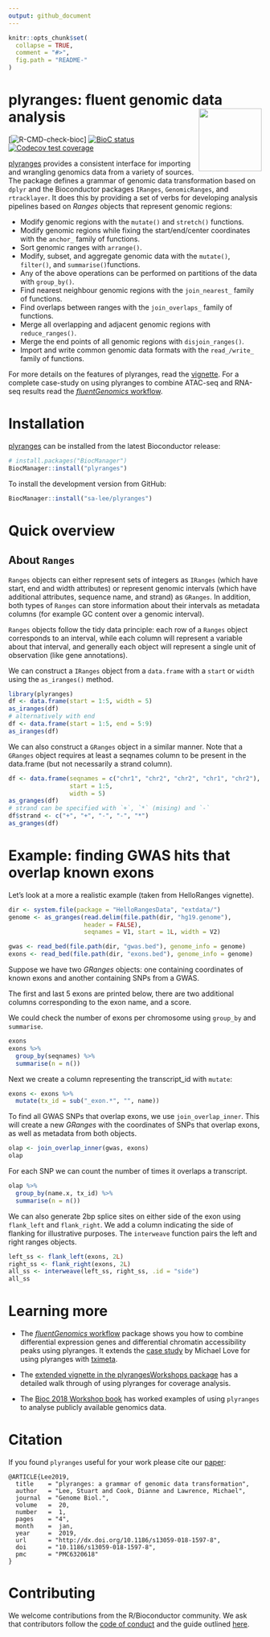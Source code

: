 ```yaml
---
output: github_document
---
```


<!-- README.md is generated from README.Rmd. Please edit that file -->

```r
knitr::opts_chunk$set(
  collapse = TRUE,
  comment = "#>",
  fig.path = "README-"
)
```

# plyranges: fluent genomic data analysis <img id="plyranges_logo" src="man/figures/logo.png" align="right" width = "125" />

<!-- badges: start -->
[![R-CMD-check-bioc](https://github.com/sa-lee/plyranges/workflows/R-CMD-check-bioc/badge.svg)]
[![BioC status](http://www.bioconductor.org/shields/build/release/bioc/plyranges.svg)](https://bioconductor.org/checkResults/release/bioc-LATEST/plyranges)
[![Codecov test
coverage](https://codecov.io/gh/sa-lee/plyranges/branch/master/graph/badge.svg)](https://codecov.io/gh/sa-lee/plyranges?branch=master)
<!-- badges: end -->

[plyranges](https://www.bioconductor.org/packages/release/bioc/html/plyranges.html) provides a consistent interface for importing and wrangling
genomics data from a variety of sources. The package defines a grammar of
genomic data transformation based on `dplyr` and the Bioconductor packages
`IRanges`, `GenomicRanges`, and `rtracklayer`. It does this by providing a set
of verbs for developing analysis pipelines based on _Ranges_ objects that
represent genomic regions:

* Modify genomic regions with the `mutate()` and `stretch()` functions.
* Modify genomic regions while fixing the start/end/center coordinates with the `anchor_` family of functions.
* Sort genomic ranges with `arrange()`.
* Modify, subset, and aggregate genomic data with the `mutate()`,
`filter()`, and `summarise()`functions.
* Any of the above operations can be performed on partitions of the
data with `group_by()`.
* Find nearest neighbour genomic regions with the `join_nearest_` family
of functions.
* Find overlaps between ranges with the `join_overlaps_` family of functions.
* Merge all overlapping and adjacent genomic regions with `reduce_ranges()`.
* Merge the end points of all genomic regions with `disjoin_ranges()`.
* Import and write common genomic data formats with the `read_/write_` family
of functions.

For more details on the features of plyranges, read the
[vignette](https://sa-lee.github.io/plyranges/articles/an-introduction.html).
For a complete case-study on using plyranges to combine ATAC-seq and RNA-seq
results read the [*fluentGenomics*
workflow](https://sa-lee.github.io/fluentGenomics).

# Installation

[plyranges](https://www.bioconductor.org/packages/release/bioc/html/plyranges.html) can be installed from the latest Bioconductor
release:

```r
# install.packages("BiocManager")
BiocManager::install("plyranges")
```

To install the development version from GitHub:

```r
BiocManager::install("sa-lee/plyranges")
```

# Quick overview

## About `Ranges`

`Ranges` objects can either represent sets of integers as `IRanges` (which have
start, end and width attributes) or represent genomic intervals (which have
additional attributes, sequence name, and strand) as `GRanges`.  In addition,
both types of `Ranges` can store information about their intervals as metadata
columns (for example GC content over a genomic interval).

`Ranges` objects follow the tidy data principle: each row of a `Ranges` object
corresponds to an interval, while each column will represent a variable about
that interval, and generally each object will represent a single unit of
observation (like gene annotations).

We can construct a `IRanges` object from a `data.frame` with a `start` or
`width` using the `as_iranges()` method.

```r
library(plyranges)
df <- data.frame(start = 1:5, width = 5)
as_iranges(df)
# alternatively with end
df <- data.frame(start = 1:5, end = 5:9)
as_iranges(df)
```

We can also construct a `GRanges` object in a similar manner. Note that a
`GRanges` object requires at least a seqnames column to be present in the
data.frame (but not necessarily a strand column).

```r
df <- data.frame(seqnames = c("chr1", "chr2", "chr2", "chr1", "chr2"),
                 start = 1:5,
                 width = 5)
as_granges(df)
# strand can be specified with `+`, `*` (mising) and `-`
df$strand <- c("+", "+", "-", "-", "*")
as_granges(df)
```

# Example: finding GWAS hits that overlap known exons
Let's look at a more a realistic example (taken from HelloRanges vignette).

```r
dir <- system.file(package = "HelloRangesData", "extdata/")
genome <- as_granges(read.delim(file.path(dir, "hg19.genome"),
                     header = FALSE),
                     seqnames = V1, start = 1L, width = V2)

gwas <- read_bed(file.path(dir, "gwas.bed"), genome_info = genome)
exons <- read_bed(file.path(dir, "exons.bed"), genome_info = genome)
```

Suppose we have two _GRanges_ objects: one containing coordinates of known
exons and another containing SNPs from a GWAS.

The first and last 5 exons are printed below, there are two additional columns
corresponding to the exon name, and a score.

We could check the number of exons per chromosome using `group_by` and
`summarise`.
```r
exons
exons %>%
  group_by(seqnames) %>%
  summarise(n = n())
```

Next we create a column representing the transcript_id with `mutate`:

```r
exons <- exons %>%
  mutate(tx_id = sub("_exon.*", "", name))
```

To find all GWAS SNPs that overlap exons, we use `join_overlap_inner`. This
will create a new _GRanges_ with the coordinates of SNPs that overlap exons, as
well as metadata from both objects.

```r
olap <- join_overlap_inner(gwas, exons)
olap
```

For each SNP we can count the number of times it overlaps a transcript.

```r
olap %>%
  group_by(name.x, tx_id) %>%
  summarise(n = n())
```

We can also generate 2bp splice sites on either side of the exon using
`flank_left` and `flank_right`. We add a column indicating the side of flanking
for illustrative purposes. The `interweave` function pairs the left and right
ranges objects.

```r
left_ss <- flank_left(exons, 2L)
right_ss <- flank_right(exons, 2L)
all_ss <- interweave(left_ss, right_ss, .id = "side")
all_ss
```

# Learning more

- The [*fluentGenomics* workflow](https://sa-lee.github.io/fluentGenomics) package shows you how to combine differential expression genes and differential chromatin accessibility peaks using plyranges. It extends the [case study](https://github.com/mikelove/plyrangesTximetaCaseStudy) by Michael Love for using plyranges with [tximeta](https://bioconductor.org/packages/release/bioc/html/tximeta.html).

- The [extended vignette in the plyrangesWorkshops package](https://github.com/sa-lee/plyrangesWorkshops) has a detailed
walk through of using plyranges for coverage analysis.

- The [Bioc 2018 Workshop book](https://bioconductor.github.io/BiocWorkshops/fluent-genomic-data-analysis-with-plyranges.html) has worked examples of using `plyranges` to analyse publicly available genomics data.


# Citation

If you found `plyranges` useful for your work please cite our
[paper](http://dx.doi.org/10.1186/s13059-018-1597-8):

```
@ARTICLE{Lee2019,
  title    = "plyranges: a grammar of genomic data transformation",
  author   = "Lee, Stuart and Cook, Dianne and Lawrence, Michael",
  journal  = "Genome Biol.",
  volume   =  20,
  number   =  1,
  pages    = "4",
  month    =  jan,
  year     =  2019,
  url      = "http://dx.doi.org/10.1186/s13059-018-1597-8",
  doi      = "10.1186/s13059-018-1597-8",
  pmc      = "PMC6320618"
}
```

# Contributing

We welcome contributions from the R/Bioconductor community. We ask that
contributors follow the [code of conduct](CODE_OF_CONDUCT.md) and the guide
outlined [here](CONTRIBUTING.md).

